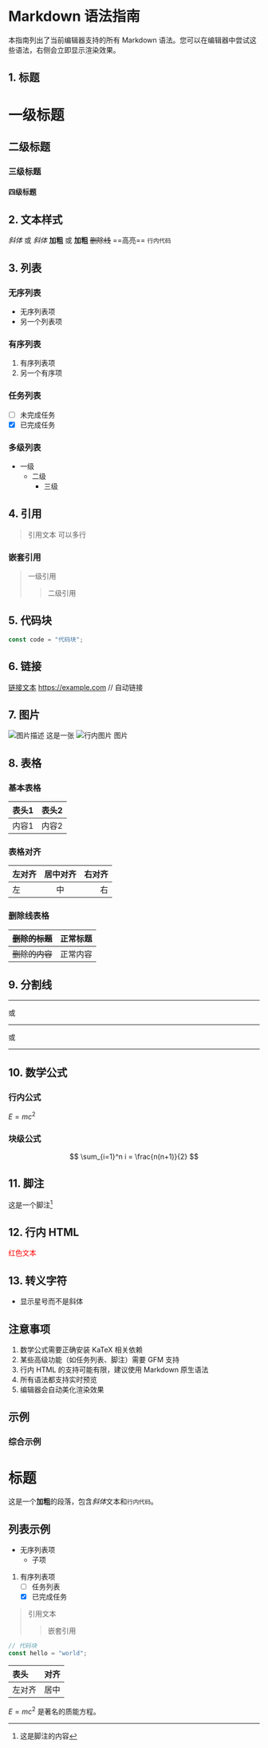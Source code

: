 # Markdown 语法指南

本指南列出了当前编辑器支持的所有 Markdown 语法。您可以在编辑器中尝试这些语法，右侧会立即显示渲染效果。

## 1. 标题

# 一级标题
## 二级标题
### 三级标题
#### 四级标题

## 2. 文本样式

*斜体* 或 _斜体_
**加粗** 或 __加粗__
~~删除线~~
==高亮==
`行内代码`

## 3. 列表

### 无序列表
- 无序列表项
- 另一个列表项

### 有序列表
1. 有序列表项
2. 另一个有序项

### 任务列表
- [ ] 未完成任务
- [x] 已完成任务

### 多级列表
- 一级
  - 二级
    - 三级

## 4. 引用

> 引用文本
> 可以多行

### 嵌套引用
> 一级引用
> > 二级引用

## 5. 代码块

```javascript
const code = "代码块";
```

## 6. 链接

[链接文本](https://example.com)
<https://example.com>  // 自动链接

## 7. 图片

![图片描述](图片地址)
这是一张 ![行内图片](图片地址) 图片

## 8. 表格

### 基本表格
| 表头1 | 表头2 |
|-------|-------|
| 内容1 | 内容2 |

### 表格对齐
| 左对齐 | 居中对齐 | 右对齐 |
|:-------|:--------:|-------:|
| 左     |   中     |    右  |

### 删除线表格
| ~~删除的标题~~ | 正常标题 |
|---------------|----------|
| ~~删除的内容~~ | 正常内容 |

## 9. 分割线

---
或
***
或
___

## 10. 数学公式

### 行内公式
$E=mc^2$

### 块级公式
$$
\sum_{i=1}^n i = \frac{n(n+1)}{2}
$$

## 11. 脚注

这是一个脚注[^1]

[^1]: 这是脚注的内容

## 12. 行内 HTML

<span style="color: red">红色文本</span>

## 13. 转义字符

* 显示星号而不是斜体

## 注意事项

1. 数学公式需要正确安装 KaTeX 相关依赖
2. 某些高级功能（如任务列表、脚注）需要 GFM 支持
3. 行内 HTML 的支持可能有限，建议使用 Markdown 原生语法
4. 所有语法都支持实时预览
5. 编辑器会自动美化渲染效果

## 示例

### 综合示例

# 标题

这是一个**加粗**的段落，包含*斜体*文本和`行内代码`。

## 列表示例

- 无序列表项
  - 子项
1. 有序列表项
   - [ ] 任务列表
   - [x] 已完成任务

> 引用文本
> > 嵌套引用

```javascript
// 代码块
const hello = "world";
```

| 表头 | 对齐 |
|:----|:----:|
| 左对齐 | 居中 |

$E=mc^2$ 是著名的质能方程。